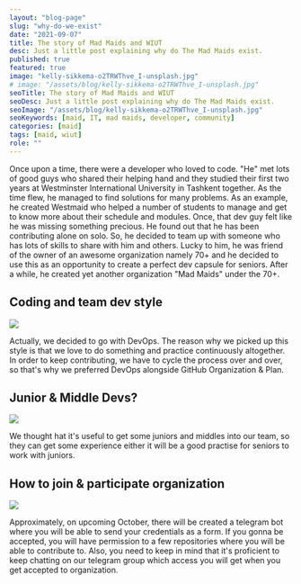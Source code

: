 ```yaml
---
layout: "blog-page"
slug: "why-do-we-exist"
date: "2021-09-07"
title: The story of Mad Maids and WIUT
desc: Just a little post explaining why do The Mad Maids exist.
published: true
featured: true
image: "kelly-sikkema-o2TRWThve_I-unsplash.jpg"
# image: "/assets/blog/kelly-sikkema-o2TRWThve_I-unsplash.jpg"
seoTitle: The story of Mad Maids and WIUT
seoDesc: Just a little post explaining why do The Mad Maids exist.
seoImage: "/assets/blog/kelly-sikkema-o2TRWThve_I-unsplash.jpg"
seoKeywords: [maid, IT, mad maids, developer, community]
categories: [maid]
tags: [maid, wiut]
role: ""
---
```


Once upon a time, there were a developer who loved to code. "He" met lots of
good guys who shared their helping hand and they studied their first two years
at Westminster International University in Tashkent together. As the time flew,
he managed to find solutions for many problems. As an example, he created
Westmaid who helped a number of students to manage and get to know more about
their schedule and modules. Once, that dev guy felt like he was missing
something precious. He found out that he has been contributing alone on solo.
So, he decided to team up with someone who has lots of skills to share with him
and others. Lucky to him, he was friend of the owner of an awesome organization
namely 70+ and he decided to use this as an opportunity to create a perfect dev
capsule for seniors. After a while, he created yet another organization "Mad
Maids" under the 70+.

## Coding and team dev style

![](/assets/blog/austin-distel-Imc-IoZDMXc-unsplash-1400x933.jpg)

Actually, we decided to go with DevOps. The reason why we picked up this style
is that we love to do something and practice continuously altogether. In order to keep
contributing, we have to cycle the process over and over, so that's why we
preferred DevOps alongside GitHub Organization & Plan.

## Junior & Middle Devs?

![](/assets/blog/denys-nevozhai-7nrsVjvALnA-unsplash-1400x1049.jpg)

We thought hat it's useful to get some juniors and middles into our team, so
they can get some experience either it will be a good practise for seniors to
work with juniors.

## How to join & participate organization

![](/assets/blog/fredy-jacob-t0SlmanfFcg-unsplash-1400x788.jpg)

Approximately, on upcoming October, there will be created a telegram bot where
you will be able to send your credentials as a form. If you gonna be accepted,
you will have permission to a few repositories where you will be able to
contribute to. Also, you need to keep in mind that it's proficient to keep
chatting on our telegram group which access you will get when you get accepted
to organization.

